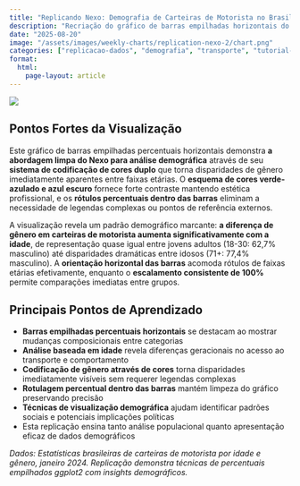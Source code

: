 ```yaml
---
title: "Replicando Nexo: Demografia de Carteiras de Motorista no Brasil"
description: "Recriação do gráfico de barras empilhadas horizontais do Nexo mostrando distribuição de carteiras de motorista por idade e gênero no Brasil usando ggplot2"
date: "2025-08-20"
image: "/assets/images/weekly-charts/replication-nexo-2/chart.png"
categories: ["replicacao-dados", "demografia", "transporte", "tutorial-visualizacao"]
format:
  html:
    page-layout: article
---
```


![](/assets/images/weekly-charts/replication-nexo-2/chart.png){fig-align="center"}

## Pontos Fortes da Visualização

Este gráfico de barras empilhadas percentuais horizontais demonstra **a abordagem limpa do Nexo para análise demográfica** através de seu **sistema de codificação de cores duplo** que torna disparidades de gênero imediatamente aparentes entre faixas etárias. O **esquema de cores verde-azulado e azul escuro** fornece forte contraste mantendo estética profissional, e os **rótulos percentuais dentro das barras** eliminam a necessidade de legendas complexas ou pontos de referência externos.

A visualização revela um padrão demográfico marcante: **a diferença de gênero em carteiras de motorista aumenta significativamente com a idade**, de representação quase igual entre jovens adultos (18-30: 62,7% masculino) até disparidades dramáticas entre idosos (71+: 77,4% masculino). A **orientação horizontal das barras** acomoda rótulos de faixas etárias efetivamente, enquanto o **escalamento consistente de 100%** permite comparações imediatas entre grupos.

## Principais Pontos de Aprendizado

- **Barras empilhadas percentuais horizontais** se destacam ao mostrar mudanças composicionais entre categorias
- **Análise baseada em idade** revela diferenças geracionais no acesso ao transporte e comportamento
- **Codificação de gênero através de cores** torna disparidades imediatamente visíveis sem requerer legendas complexas
- **Rotulagem percentual dentro das barras** mantém limpeza do gráfico preservando precisão
- **Técnicas de visualização demográfica** ajudam identificar padrões sociais e potenciais implicações políticas
- Esta replicação ensina tanto análise populacional quanto apresentação eficaz de dados demográficos

*Dados: Estatísticas brasileiras de carteiras de motorista por idade e gênero, janeiro 2024. Replicação demonstra técnicas de percentuais empilhados ggplot2 com insights demográficos.*